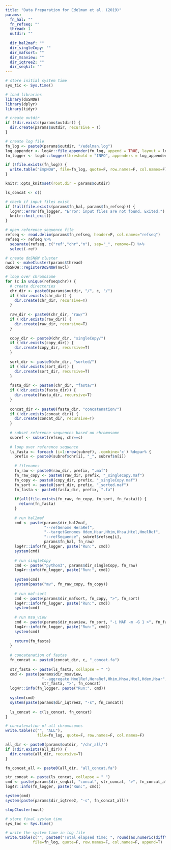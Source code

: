 ```yaml
---
title: "Data Preparation for Edelman et al. (2019)"
params:
  fn_hal: ""
  fn_refseq: ""
  thread: 1
  outdir: ""
  
  dir_hal2maf: ""
  dir_singleCopy: ""
  dir_mafsort: ""
  dir_msaview: ""
  dir_iqtree2: ""
  dir_seqkit: ""
---
```


```r
# store initial system time
sys_tic <- Sys.time()

# load libraries
library(doSNOW)
library(dplyr)
library(tidyr)

# create outdir
if (!dir.exists(params$outdir)) {
  dir.create(params$outdir, recursive = T)
}

# create log file
fn_log <- paste0(params$outdir, "/edelman.log")
log_appender <- log4r::file_appender(fn_log, append = TRUE, layout = log4r::default_log_layout())
fn_logger <- log4r::logger(threshold = "INFO", appenders = log_appender)

if (!file.exists(fn_log)) {
  write.table("EmpNOW", file=fn_log, quote=F, row.names=F, col.names=F)
}

knitr::opts_knit$set(root.dir = params$outdir)
```

```r
ls_concat <- c()

# check if input files exist
if (!all(file.exists(params$fn_hal, params$fn_refseq))) {
  log4r::error(fn_logger, "Error: input files are not found. Exited.")
  knitr::knit_exit()
}

# open reference sequence file
refseq <- read.delim(params$fn_refseq, header=F, col.names="refseq")
refseq <- refseq %>%
  separate(refseq, c("ref","chr","n"), sep="_", remove=F) %>%
  select(-ref)

# create doSNOW cluster
nwcl <- makeCluster(params$thread)
doSNOW::registerDoSNOW(nwcl)

# loop over chromosome
for (c in unique(refseq$chr)) {
  # create directories
  chr_dir <- paste0(params$outdir, "/", c, "/")
  if (!dir.exists(chr_dir)) {
    dir.create(chr_dir, recursive=T)
  }
  
  raw_dir <- paste0(chr_dir, "raw/")
  if (!dir.exists(raw_dir)) {
    dir.create(raw_dir, recursive=T)
  }
  
  copy_dir <- paste0(chr_dir, "singleCopy/")
  if (!dir.exists(copy_dir)) {
    dir.create(copy_dir, recursive=T)
  }
  
  sort_dir <- paste0(chr_dir, "sorted/")
  if (!dir.exists(sort_dir)) {
    dir.create(sort_dir, recursive=T)
  }
  
  fasta_dir <- paste0(chr_dir, "fasta/")
  if (!dir.exists(fasta_dir)) {
    dir.create(fasta_dir, recursive=T)
  }
  
  concat_dir <- paste0(fasta_dir, "concatenation/")
  if (!dir.exists(concat_dir)) {
    dir.create(concat_dir, recursive=T)
  }
  
  # subset reference sequences based on chromosome
  subref <- subset(refseq, chr==c)
  
  # loop over reference sequence
  ls_fasta <- foreach (i=1:nrow(subref), .combine='c') %dopar% {
    prefix <- paste0(subref$chr[i], "_", subref$n[i])
    
    # filenames
    fn_raw <- paste0(raw_dir, prefix, ".maf")
    fn_raw_copy <- paste0(raw_dir, prefix, "_singleCopy.maf")
    fn_copy <- paste0(copy_dir, prefix, "_singleCopy.maf")
    fn_sort <- paste0(sort_dir, prefix, "_sorted.maf")
    fn_fasta <- paste0(fasta_dir, prefix, ".fa")
    
    if(all(file.exists(fn_raw, fn_copy, fn_sort, fn_fasta))) {
      return(fn_fasta)
    }
    
    # run hal2maf
    cmd <- paste(params$dir_hal2maf,
                 "--refGenome HeraRef",
                 "--targetGenomes Hdem,Hsar,Hhim,Hhsa,Htel,HmelRef",
                 "--refSequence", subref$refseq[i],
                 params$fn_hal, fn_raw)
    log4r::info(fn_logger, paste("Run:", cmd))
    system(cmd)
    
    # run singleCopy
    cmd <- paste("python3", params$dir_singleCopy, fn_raw)
    log4r::info(fn_logger, paste("Run:", cmd))
    
    system(cmd)
    system(paste("mv", fn_raw_copy, fn_copy))
    
    # run maf-sort
    cmd <- paste(params$dir_mafsort, fn_copy, ">", fn_sort)
    log4r::info(fn_logger, paste("Run:", cmd))
    system(cmd)
    
    # run msa_view
    cmd <- paste(params$dir_msaview, fn_sort, "-i MAF -m -G 1 >", fn_fasta)
    log4r::info(fn_logger, paste("Run:", cmd))
    system(cmd)
    
    return(fn_fasta)
  }
  
  # concatenation of fastas
  fn_concat <- paste0(concat_dir, c, "_concat.fa")
  
  str_fasta <- paste(ls_fasta, collapse = " ")
  cmd <- paste(params$dir_msaview,
                "--aggregate HmelRef,HeraRef,Hhim,Hhsa,Htel,Hdem,Hsar",
                str_fasta, ">", fn_concat)
  log4r::info(fn_logger, paste("Run:", cmd))
  
  system(cmd)
  system(paste(params$dir_iqtree2, "-s", fn_concat))
  
  ls_concat <- c(ls_concat, fn_concat)
}

# concatenation of all chromosomes
write.table(c("", "ALL"),
              file=fn_log, quote=F, row.names=F, col.names=F)

all_dir <- paste0(params$outdir, "/chr_all/")
if (!dir.exists(all_dir)) {
  dir.create(all_dir, recursive=T)
}

fn_concat_all <- paste0(all_dir, "all_concat.fa")

str_concat <- paste(ls_concat, collapse = " ")
cmd <- paste(params$dir_seqkit, "concat", str_concat, ">", fn_concat_all)
log4r::info(fn_logger, paste("Run:", cmd))

system(cmd)
system(paste(params$dir_iqtree2, "-s", fn_concat_all))

stopCluster(nwcl)
```

```r
# store final system time
sys_toc <- Sys.time()

# write the system time in log file
write.table(c("", paste0("Total elapsed time: ", round(as.numeric(difftime(sys_toc, sys_tic, units = "mins")), 3), " mins")),
            file=fn_log, quote=F, row.names=F, col.names=F, append=T)
```